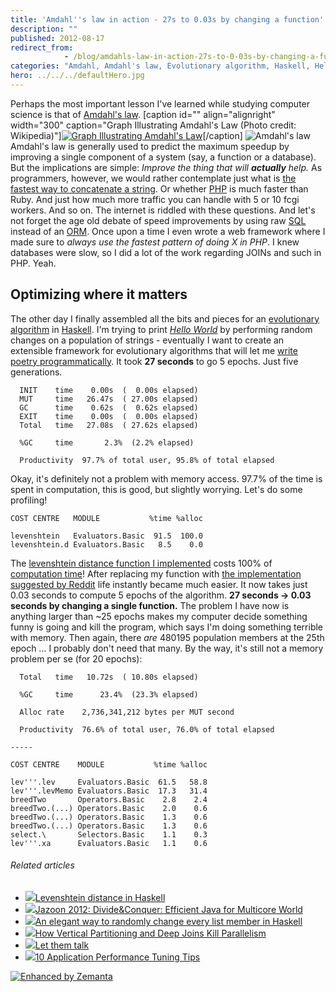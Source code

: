 ```yaml
---
title: 'Amdahl''s law in action - 27s to 0.03s by changing a function'
description: ""
published: 2012-08-17
redirect_from: 
            - /blog/amdahls-law-in-action-27s-to-0-03s-by-changing-a-function/swizec/5106
categories: "Amdahl, Amdahl's law, Evolutionary algorithm, Haskell, Hello world program, PHP, Reddit, SQL, Uncategorized"
hero: ../../../defaultHero.jpg
---
```


Perhaps the most important lesson I've learned while studying computer science is that of [Amdahl's law](http://en.wikipedia.org/wiki/Amdahl%27s_law "Amdahl's law"). \[caption id="" align="alignright" width="300" caption="Graph Illustrating Amdahl's Law (Photo credit: Wikipedia)"][![Graph Illustrating Amdahl's Law](./img/Graph-Illustrating-Amdahls-Law0idi87.png "Graph Illustrating Amdahl's Law")](http://commons.wikipedia.org/wiki/File:AmdahlsLaw.png)\[/caption] ![Amdahl's law](http://upload.wikimedia.org/wikipedia/en/math/8/9/6/89638a25639297d701f9298b68ee9cec.png "Amdahl's law") Amdahl's law is generally used to predict the maximum speedup by improving a single component of a system (say, a function or a database). But the implications are simple: _Improve the thing that will **actually** help._ As programmers, however, we would rather contemplate just what is [the fastest way to concatenate a string](http://www.codinghorror.com/blog/2009/01/the-sad-tragedy-of-micro-optimization-theater.html). Or whether [PHP](http://www.php.net "PHP") is much faster than Ruby. And just how much more traffic you can handle with 5 or 10 fcgi workers. And so on. The internet is riddled with these questions. And let's not forget the age old debate of speed improvements by using raw [SQL](http://www.iso.org/iso/catalogue_detail.htm?csnumber=45498 "SQL") instead of an [ORM](http://en.wikipedia.org/wiki/Object-relational_mapping "Object-relational mapping"). Once upon a time I even wrote a web framework where I made sure to _always use the fastest pattern of doing X in PHP_. I knew databases were slow, so I did a lot of the work regarding JOINs and such in PHP. Yeah.

## Optimizing where it matters

The other day I finally assembled all the bits and pieces for an [evolutionary algorithm](http://en.wikipedia.org/wiki/Evolutionary_algorithm "Evolutionary algorithm") in [Haskell](http://haskell.org "Haskell (programming language)"). I'm trying to print _[Hello World](http://en.wikipedia.org/wiki/Hello_world_program "Hello world program")_ by performing random changes on a population of strings - eventually I want to create an extensible framework for evolutionary algorithms that will let me [write poetry programmatically](http://swizec.github.com/Le-Thesis/). It took **27 seconds** to go 5 epochs. Just five generations.

```log
  INIT    time    0.00s  (  0.00s elapsed)
  MUT     time   26.47s  ( 27.00s elapsed)
  GC      time    0.62s  (  0.62s elapsed)
  EXIT    time    0.00s  (  0.00s elapsed)
  Total   time   27.08s  ( 27.62s elapsed)

  %GC     time       2.3%  (2.2% elapsed)

  Productivity  97.7% of total user, 95.8% of total elapsed
```

Okay, it's definitely not a problem with memory access. 97.7% of the time is spent in computation, this is good, but slightly worrying. Let's do some profiling!

```log
COST CENTRE   MODULE           %time %alloc

levenshtein   Evaluators.Basic  91.5  100.0
levenshtein.d Evaluators.Basic   8.5    0.0
```

The [levenshtein distance function I implemented](http://swizec.com/blog/levenshtein-distance-in-haskell/swizec/4801 "Levenshtein distance in Haskell") costs 100% of [computation time](http://en.wikipedia.org/wiki/Time_complexity "Time complexity")! After replacing my function with [the implementation suggested by Reddit](http://www.reddit.com/r/programming/comments/w4gs6/levenshtein_distance_in_haskell/c5a6jjz) life instantly became much easier. It now takes just 0.03 seconds to compute 5 epochs of the algorithm. **27 seconds -> 0.03 seconds by changing a single function.** The problem I have now is anything larger than ~25 epochs makes my computer decide something funny is going and kill the program, which says I'm doing something terrible with memory. Then again, there _are_ 480195 population members at the 25th epoch ... I probably don't need that many. By the way, it's still not a memory problem per se (for 20 epochs):

```log
  Total   time   10.72s  ( 10.80s elapsed)

  %GC     time      23.4%  (23.3% elapsed)

  Alloc rate    2,736,341,212 bytes per MUT second

  Productivity  76.6% of total user, 76.0% of total elapsed

-----

COST CENTRE    MODULE           %time %alloc

lev'''.lev     Evaluators.Basic  61.5   58.8
lev'''.levMemo Evaluators.Basic  17.3   31.4
breedTwo       Operators.Basic    2.8    2.4
breedTwo.(...) Operators.Basic    2.0    0.6
breedTwo.(...) Operators.Basic    1.3    0.6
breedTwo.(...) Operators.Basic    1.3    0.6
select.\       Selectors.Basic    1.1    0.3
lev'''.xa      Evaluators.Basic   1.1    0.6
```

###### Related articles

-   [![](http://i.zemanta.com/98768579_80_80.jpg)](http://swizec.com/blog/levenshtein-distance-in-haskell/swizec/4801)[Levenshtein distance in Haskell](http://swizec.com/blog/levenshtein-distance-in-haskell/swizec/4801)
-   [![](http://i.zemanta.com/97318522_80_80.jpg)](http://blog.pdark.de/2012/06/29/jazoon-2012-divideconquer-efficient-java-for-multicore-world/)[Jazoon 2012: Divide&Conquer: Efficient Java for Multicore World](http://blog.pdark.de/2012/06/29/jazoon-2012-divideconquer-efficient-java-for-multicore-world/)
-   [![](http://i.zemanta.com/106367996_80_80.jpg)](http://swizec.com/blog/an-elegant-way-to-randomly-change-every-list-member-in-haskell/swizec/5060)[An elegant way to randomly change every list member in Haskell](http://swizec.com/blog/an-elegant-way-to-randomly-change-every-list-member-in-haskell/swizec/5060)
-   [![](http://i.zemanta.com/100761108_80_80.jpg)](http://blog.kejser.org/2012/07/16/how-vertical-partitioning-and-deep-joins-kill-parallelism/)[How Vertical Partitioning and Deep Joins Kill Parallelism](http://blog.kejser.org/2012/07/16/how-vertical-partitioning-and-deep-joins-kill-parallelism/)
-   [![](http://i.zemanta.com/97839111_80_80.jpg)](http://plumbr.eu/blog/let-them-talk)[Let them talk](http://plumbr.eu/blog/let-them-talk)
-   [![](http://i.zemanta.com/noimg_116_80_80.jpg)](http://blog.codecentric.de/en/2012/07/10-application-performance-tuning-tips/)[10 Application Performance Tuning Tips](http://blog.codecentric.de/en/2012/07/10-application-performance-tuning-tips/)

[![Enhanced by Zemanta](http://img.zemanta.com/zemified_e.png?x-id=0ef6e9d4-09b7-4153-a0af-d9a65c1facb9)](http://www.zemanta.com/?px "Enhanced by Zemanta")
